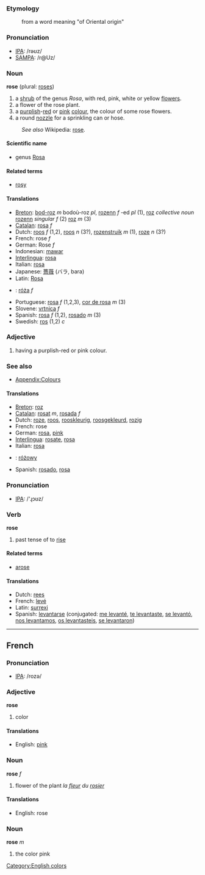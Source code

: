 ===Etymology===
:from a word meaning "of Oriental origin"

===Pronunciation===
*[[w:IPA|IPA]]: /rəʊz/
*[[w:SAMPA|SAMPA]]: /r@Uz/

===Noun===
'''rose''' (plural: [[roses]])

#a [[shrub]] of the genus ''Rosa'', with red, pink, white or yellow [[flower]]s. 
#a flower of the rose plant.
#a [[purple|purplish]]-[[red]] or [[pink]] [[color|colour]], the colour of some rose flowers.
#a round [[nozzle]] for a sprinkling can or hose.
:''See also'' Wikipedia: [[w:rose|rose]].

====Scientific name====
*genus [[Rosa]]

====Related terms====
*[[rosy]]

====Translations====
*[[Breton]]: [[bod-roz]] ''m'' bodoù-roz ''pl'', [[rozenn]] ''f'' -ed ''pl'' (1), [[roz]] ''collective noun'' [[rozenn]] ''singular f'' (2) [[roz]] ''m'' (3)
*[[Catalan]]: [[rosa]] ''f''
*Dutch: [[roos]] ''f'' (1,2), [[roos]] ''n'' (3?), [[rozenstruik]] ''m'' (1), [[roze]] ''n'' (3?)
*French: rose ''f''
*German: Rose ''f''
*Indonesian: [[mawar]]
*[[Interlingua]]: [[rosa]]
*Italian: [[rosa]]
*Japanese: [[薔薇]] (バラ, bara)
*Latin: [[Rosa]]
*{{pl}}: [[róża]] ''f''
*Portuguese: [[rosa]] ''f'' (1,2,3), [[cor de rosa]] ''m'' (3)
*Slovene: [[vrtnica]] ''f''
*Spanish: [[rosa]] ''f'' (1,2), [[rosado]] ''m'' (3)
*Swedish: [[ros]] (1,2) ''c''

===Adjective===
#having a purplish-red or pink colour.

===See also===
*[[Wiktionary_Appendix:Colours|Appendix:Colours]]

====Translations====
*[[Breton]]: [[roz]]
*[[Catalan]]: [[rosat]] ''m'', [[rosada]] ''f''
*Dutch: [[roze]], [[roos]], [[rooskleurig]], [[roosgekleurd]], [[rozig]]
*French: rose
*German: [[rosa]], [[pink]]
*[[Interlingua]]: [[rosate]], [[rosa]]
*Italian: [[rosa]]
*{{pl}}: [[różowy]]
*Spanish: [[rosado]], [[rosa]]

=== Pronunciation ===
*[[w:IPA|IPA]]: /'ɻɔʊz/

=== Verb ===
'''rose'''

# past tense of to [[rise]]

====Related terms====
*[[arose]]

====Translations====
*Dutch: [[rees]]
*French: [[levé]]
*Latin: [[surrexi]]
*Spanish: [[levantarse]] (conjugated: [[me levanté]], [[te levantaste]], [[se levantó]], [[nos levantamos]], [[os levantasteis]], [[se levantaron]])

----

==French==
===Pronunciation===
*[[w:IPA|IPA]]: /rozə/

===Adjective===
'''rose'''

# color

====Translations====
*English: [[pink]]

===Noun===
'''rose''' ''f''

# flower of the plant ''la [[fleur]] du [[rosier]]''

====Translations====
*English: rose

===Noun===
'''rose''' ''m''

# the color pink

[[Category:English colors]]
